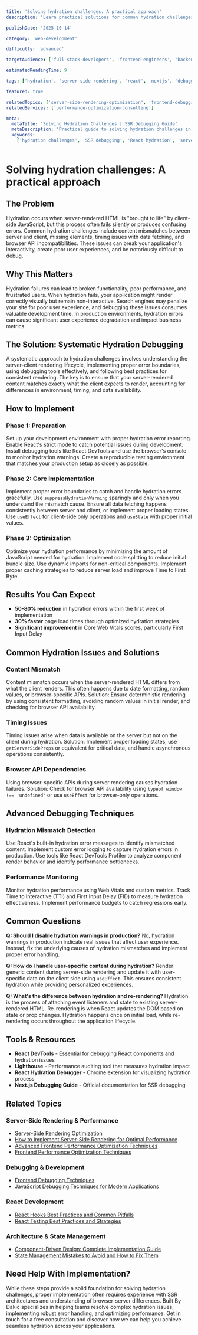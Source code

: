 ```yaml
---
title: 'Solving hydration challenges: A practical approach'
description: 'Learn practical solutions for common hydration challenges in server-side rendered applications, including mismatch detection, error handling, and optimization strategies.'

publishDate: '2025-10-14'

category: 'web-development'

difficulty: 'advanced'

targetAudience: ['full-stack-developers', 'frontend-engineers', 'backend-engineers']

estimatedReadingTime: 9

tags: ['hydration', 'server-side-rendering', 'react', 'nextjs', 'debugging']

featured: true

relatedTopics: ['server-side-rendering-optimization', 'frontend-debugging-techniques', 'how-to-implement-server-side-rendering-for-optimal-performance', 'advanced-frontend-performance-optimization-techniques', 'react-hooks-best-practices-and-common-pitfalls', 'javascript-debugging-techniques-for-modern-applications', 'frontend-performance-optimization-techniques', 'component-driven-design-complete-implementation-guide', 'state-management-mistakes-to-avoid-and-how-to-fix-them', 'react-testing-best-practices-and-strategies']
relatedServices: ['performance-optimization-consulting']

meta:
  metaTitle: 'Solving Hydration Challenges | SSR Debugging Guide'
  metaDescription: 'Practical guide to solving hydration challenges in server-side rendered applications. Learn debugging techniques and optimization strategies.'
  keywords:
    ['hydration challenges', 'SSR debugging', 'React hydration', 'server-side rendering issues', 'web development']
---
```


# Solving hydration challenges: A practical approach

## The Problem

Hydration occurs when server-rendered HTML is "brought to life" by client-side JavaScript, but this process often fails silently or produces confusing errors. Common hydration challenges include content mismatches between server and client, missing elements, timing issues with data fetching, and browser API incompatibilities. These issues can break your application's interactivity, create poor user experiences, and be notoriously difficult to debug.

## Why This Matters

Hydration failures can lead to broken functionality, poor performance, and frustrated users. When hydration fails, your application might render correctly visually but remain non-interactive. Search engines may penalize your site for poor user experience, and debugging these issues consumes valuable development time. In production environments, hydration errors can cause significant user experience degradation and impact business metrics.

## The Solution: Systematic Hydration Debugging

A systematic approach to hydration challenges involves understanding the server-client rendering lifecycle, implementing proper error boundaries, using debugging tools effectively, and following best practices for consistent rendering. The key is to ensure that your server-rendered content matches exactly what the client expects to render, accounting for differences in environment, timing, and data availability.

## How to Implement

### Phase 1: Preparation

Set up your development environment with proper hydration error reporting. Enable React's strict mode to catch potential issues during development. Install debugging tools like React DevTools and use the browser's console to monitor hydration warnings. Create a reproducible testing environment that matches your production setup as closely as possible.

### Phase 2: Core Implementation

Implement proper error boundaries to catch and handle hydration errors gracefully. Use `suppressHydrationWarning` sparingly and only when you understand the mismatch cause. Ensure all data fetching happens consistently between server and client, or implement proper loading states. Use `useEffect` for client-side only operations and `useState` with proper initial values.

### Phase 3: Optimization

Optimize your hydration performance by minimizing the amount of JavaScript needed for hydration. Implement code splitting to reduce initial bundle size. Use dynamic imports for non-critical components. Implement proper caching strategies to reduce server load and improve Time to First Byte.

## Results You Can Expect

- **50-80% reduction** in hydration errors within the first week of implementation
- **30% faster** page load times through optimized hydration strategies
- **Significant improvement** in Core Web Vitals scores, particularly First Input Delay

## Common Hydration Issues and Solutions

### Content Mismatch

Content mismatch occurs when the server-rendered HTML differs from what the client renders. This often happens due to date formatting, random values, or browser-specific APIs. Solution: Ensure deterministic rendering by using consistent formatting, avoiding random values in initial render, and checking for browser API availability.

### Timing Issues

Timing issues arise when data is available on the server but not on the client during hydration. Solution: Implement proper loading states, use `getServerSideProps` or equivalent for critical data, and handle asynchronous operations consistently.

### Browser API Dependencies

Using browser-specific APIs during server rendering causes hydration failures. Solution: Check for browser API availability using `typeof window !== 'undefined'` or use `useEffect` for browser-only operations.

## Advanced Debugging Techniques

### Hydration Mismatch Detection

Use React's built-in hydration error messages to identify mismatched content. Implement custom error logging to capture hydration errors in production. Use tools like React DevTools Profiler to analyze component render behavior and identify performance bottlenecks.

### Performance Monitoring

Monitor hydration performance using Web Vitals and custom metrics. Track Time to Interactive (TTI) and First Input Delay (FID) to measure hydration effectiveness. Implement performance budgets to catch regressions early.

## Common Questions

**Q: Should I disable hydration warnings in production?**
No, hydration warnings in production indicate real issues that affect user experience. Instead, fix the underlying causes of hydration mismatches and implement proper error handling.

**Q: How do I handle user-specific content during hydration?**
Render generic content during server-side rendering and update it with user-specific data on the client side using `useEffect`. This ensures consistent hydration while providing personalized experiences.

**Q: What's the difference between hydration and re-rendering?**
Hydration is the process of attaching event listeners and state to existing server-rendered HTML. Re-rendering is when React updates the DOM based on state or prop changes. Hydration happens once on initial load, while re-rendering occurs throughout the application lifecycle.

## Tools & Resources

- **React DevTools** - Essential for debugging React components and hydration issues
- **Lighthouse** - Performance auditing tool that measures hydration impact
- **React Hydration Debugger** - Chrome extension for visualizing hydration process
- **Next.js Debugging Guide** - Official documentation for SSR debugging

## Related Topics

### Server-Side Rendering & Performance
- [Server-Side Rendering Optimization](/topics/server-side-rendering-optimization)
- [How to Implement Server-Side Rendering for Optimal Performance](/category/web-development/how-to-implement-server-side-rendering-for-optimal-performance)
- [Advanced Frontend Performance Optimization Techniques](/category/web-development/advanced-frontend-performance-optimization-techniques)
- [Frontend Performance Optimization Techniques](/category/performance-optimization/frontend-performance-optimization-techniques)

### Debugging & Development
- [Frontend Debugging Techniques](/topics/frontend-debugging)
- [JavaScript Debugging Techniques for Modern Applications](/category/javascript/javascript-debugging-techniques-for-modern-applications)

### React Development
- [React Hooks Best Practices and Common Pitfalls](/category/react-development/react-hooks-best-practices-and-common-pitfalls)
- [React Testing Best Practices and Strategies](/category/react-development/react-testing-best-practices-and-strategies)

### Architecture & State Management
- [Component-Driven Design: Complete Implementation Guide](/category/web-development/component-driven-design-complete-implementation-guide)
- [State Management Mistakes to Avoid and How to Fix Them](/category/web-development/state-management-mistakes-to-avoid-and-how-to-fix-them)

## Need Help With Implementation?

While these steps provide a solid foundation for solving hydration challenges, proper implementation often requires experience with SSR architectures and understanding of browser-server differences. Built By Dakic specializes in helping teams resolve complex hydration issues, implementing robust error handling, and optimizing performance. Get in touch for a free consultation and discover how we can help you achieve seamless hydration across your applications.
